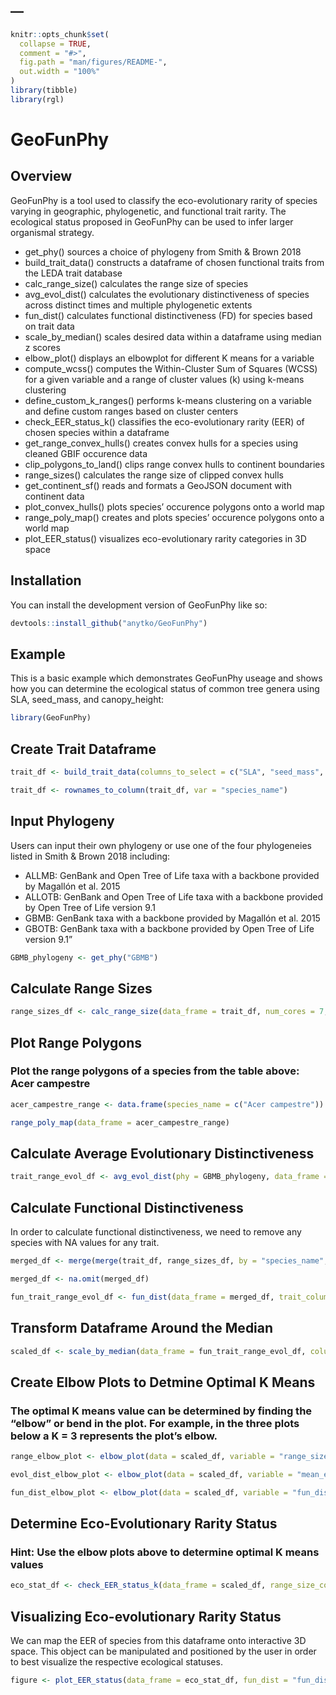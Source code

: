 ---
---

<!-- README.md is generated from README.Rmd. Please edit that file -->

```r
knitr::opts_chunk$set(
  collapse = TRUE,
  comment = "#>",
  fig.path = "man/figures/README-",
  out.width = "100%"
)
library(tibble)
library(rgl)
```

# GeoFunPhy

<!-- badges: start -->
<!-- badges: end -->

## Overview

GeoFunPhy is a tool used to classify the eco-evolutionary rarity of species
varying in geographic, phylogenetic, and functional trait rarity. The
ecological status proposed in GeoFunPhy can be used to infer larger
organismal strategy.

- get_phy() sources a choice of phylogeny from Smith & Brown 2018
- build_trait_data() constructs a dataframe of chosen functional traits
  from the LEDA trait database
- calc_range_size() calculates the range size of species
- avg_evol_dist() calculates the evolutionary distinctiveness of species
  across distinct times and multiple phylogenetic extents
- fun_dist() calculates functional distinctiveness (FD) for species
  based on trait data
- scale_by_median() scales desired data within a dataframe using median
  z scores
- elbow_plot() displays an elbowplot for different K means for a variable
- compute_wcss() computes the Within-Cluster Sum of Squares (WCSS) for a given variable and a range of cluster values (k) using k-means clustering
- define_custom_k_ranges() performs k-means clustering on a variable and define custom ranges based on cluster centers
- check_EER_status_k() classifies the eco-evolutionary rarity (EER) of chosen species
  within a dataframe
- get_range_convex_hulls() creates convex hulls for a species using cleaned GBIF occurence data
- clip_polygons_to_land() clips range convex hulls to continent boundaries
- range_sizes() calculates the range size of clipped convex hulls
- get_continent_sf() reads and formats a GeoJSON document with continent data
- plot_convex_hulls() plots species' occurence polygons onto a world map
- range_poly_map() creates and plots species' occurence polygons onto a world map 
- plot_EER_status() visualizes eco-evolutionary rarity categories in 3D space

## Installation

You can install the development version of GeoFunPhy like so:

``` r
devtools::install_github("anytko/GeoFunPhy")
```

## Example

This is a basic example which demonstrates GeoFunPhy useage and shows
how you can determine the ecological status of common tree genera using SLA, seed_mass, and canopy_height:

``` r
library(GeoFunPhy)
```

## Create Trait Dataframe
``` r
trait_df <- build_trait_data(columns_to_select = c("SLA", "seed_mass", "canopy_height"), genera = c("Acer_", "Pinus_", "Fraxinus_", "Quercus_", "Tsuga_", "Ulmus", "Populus", "Betula_"))

trait_df <- rownames_to_column(trait_df, var = "species_name")
```

## Input Phylogeny
Users can input their own phylogeny or use one of the four phylogeneies listed in Smith & Brown 2018 including: 

* ALLMB: GenBank and Open Tree of Life taxa with a backbone provided by Magallón et al. 2015
* ALLOTB: GenBank and Open Tree of Life taxa with a backbone provided by Open Tree of Life version 9.1
* GBMB: GenBank taxa with a backbone provided by Magallón et al. 2015
* GBOTB: GenBank taxa with a backbone provided by Open Tree of Life version 9.1"

``` r
GBMB_phylogeny <- get_phy("GBMB")
```

## Calculate Range Sizes


``` r
range_sizes_df <- calc_range_size(data_frame = trait_df, num_cores = 7, gbif_limit = 2500)
```

## Plot Range Polygons
### Plot the range polygons of a species from the table above: Acer campestre
```r
acer_campestre_range <- data.frame(species_name = c("Acer campestre"))

range_poly_map(data_frame = acer_campestre_range)

```


## Calculate Average Evolutionary Distinctiveness

``` r
trait_range_evol_df <- avg_evol_dist(phy = GBMB_phylogeny, data_frame = trait_df, num_cores = 6, time_slices = c(5, 10, 20, 35))
```

## Calculate Functional Distinctiveness
In order to calculate functional distinctiveness, we need to remove any species with NA values for any trait. 
``` r
merged_df <- merge(merge(trait_df, range_sizes_df, by = "species_name", all = TRUE), trait_range_evol_df, by = "species_name", all = TRUE)

merged_df <- na.omit(merged_df)
```

``` r
fun_trait_range_evol_df <- fun_dist(data_frame = merged_df, trait_columns = c("SLA", "seed_mass", "canopy_height"))
```

## Transform Dataframe Around the Median
``` r
scaled_df <- scale_by_median(data_frame = fun_trait_range_evol_df, columns_chosen = c("range_size", "mean_evol_dist"))

```

## Create Elbow Plots to Detmine Optimal K Means
### The optimal K means value can be determined by finding the "elbow" or bend in the plot. For example, in the three plots below a K = 3 represents the plot's elbow.

``` r
range_elbow_plot <- elbow_plot(data = scaled_df, variable = "range_size")

```

``` r
evol_dist_elbow_plot <- elbow_plot(data = scaled_df, variable = "mean_evol_dist")

```

``` r
fun_dist_elbow_plot <- elbow_plot(data = scaled_df, variable = "fun_dist")
```


## Determine Eco-Evolutionary Rarity Status
### Hint: Use the elbow plots above to determine optimal K means values
``` r
eco_stat_df <- check_EER_status_k(data_frame = scaled_df, range_size_col = "range_size", mean_evol_dist_col = "mean_evol_dist", fun_dist_col = "fun_dist", range_size_k = 3, mean_evol_dist_k = 3, fun_dist_k = 3)
```


## Visualizing Eco-evolutionary Rarity Status 

We can map the EER of species from this dataframe onto interactive 3D space. This object can be manipulated and positioned by the user in order to best visualize the respective ecological statuses. 


``` r
figure <- plot_EER_status(data_frame = eco_stat_df, fun_dist = "fun_dist", evol_dist = "mean_evol_dist", range_size = "range_size")
```
